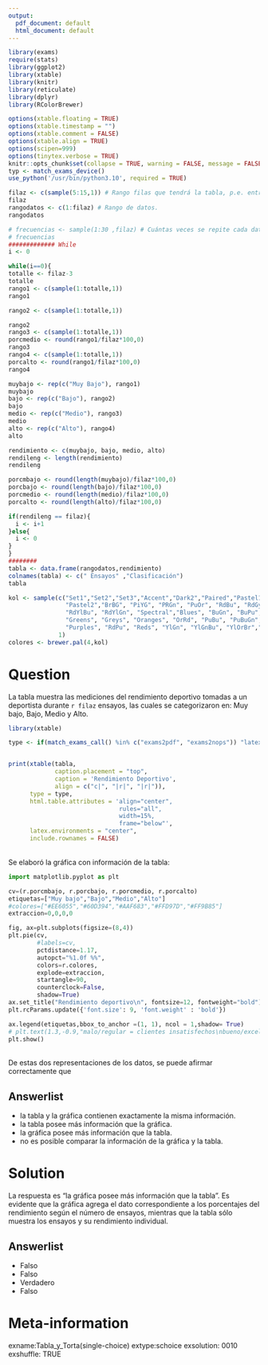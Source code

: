 ```yaml
---
output:
  pdf_document: default
  html_document: default
---
```

```r
library(exams)
require(stats)
library(ggplot2)
library(xtable)
library(knitr)
library(reticulate)
library(dplyr)
library(RColorBrewer)

options(xtable.floating = TRUE)
options(xtable.timestamp = "")
options(xtable.comment = FALSE)
options(xtable.align = TRUE)
options(scipen=999)
options(tinytex.verbose = TRUE)
knitr::opts_chunk$set(collapse = TRUE, warning = FALSE, message = FALSE)
typ <- match_exams_device()
use_python('/usr/bin/python3.10', required = TRUE)

filaz <- c(sample(5:15,1)) # Rango filas que tendrá la tabla, p.e. entre 5 y 15 filas
filaz
rangodatos <- c(1:filaz) # Rango de datos.
rangodatos

# frecuencias <- sample(1:30 ,filaz) # Cuántas veces se repite cada dato
# frecuencias
############# While
i <- 0

while(i==0){
totalle <- filaz-3
totalle
rango1 <- c(sample(1:totalle,1))
rango1

rango2 <- c(sample(1:totalle,1))

rango2
rango3 <- c(sample(1:totalle,1))
porcmedio <- round(rango1/filaz*100,0)
rango3
rango4 <- c(sample(1:totalle,1))
porcalto <- round(rango1/filaz*100,0)
rango4

muybajo <- rep(c("Muy Bajo"), rango1)
muybajo
bajo <- rep(c("Bajo"), rango2)
bajo
medio <- rep(c("Medio"), rango3)
medio
alto <- rep(c("Alto"), rango4)
alto

rendimiento <- c(muybajo, bajo, medio, alto)
rendileng <- length(rendimiento)
rendileng

porcmbajo <- round(length(muybajo)/filaz*100,0)
porcbajo <- round(length(bajo)/filaz*100,0)
porcmedio <- round(length(medio)/filaz*100,0)
porcalto <- round(length(alto)/filaz*100,0)

if(rendileng == filaz){
  i <- i+1
}else{
  i <- 0
}
}
########
tabla <- data.frame(rangodatos,rendimiento)
colnames(tabla) <- c(" Ensayos" ,"Clasificación")
tabla
```

```r
kol <- sample(c("Set1","Set2","Set3","Accent","Dark2","Paired","Pastel1",
                "Pastel2","BrBG", "PiYG", "PRGn", "PuOr", "RdBu", "RdGy",
                "RdYlBu", "RdYlGn", "Spectral","Blues", "BuGn", "BuPu", "GnBu",
                "Greens", "Greys", "Oranges", "OrRd", "PuBu", "PuBuGn", "PuRd",
                "Purples", "RdPu", "Reds", "YlGn", "YlGnBu", "YlOrBr","YlOrRd"),
              1)
colores <- brewer.pal(4,kol)
```


Question
========

La tabla muestra las mediciones del rendimiento deportivo tomadas a un deportista durante `r filaz` ensayos, las cuales se categorizaron en: Muy bajo, Bajo, Medio y Alto. 

```r
library(xtable)

type <- if(match_exams_call() %in% c("exams2pdf", "exams2nops")) "latex" else "html"


print(xtable(tabla, 
             caption.placement = "top",
             caption = 'Rendimiento Deportivo', 
             align = c("c|", "|r|", "|r|")), 
      type = type, 
      html.table.attributes = 'align="center", 
                               rules="all",
                               width=15%, 
                               frame="below"',
      latex.environments = "center",  
      include.rownames = FALSE)
```
\
Se elaboró la gráfica con información de la tabla:
\

```python
import matplotlib.pyplot as plt

cv=(r.porcmbajo, r.porcbajo, r.porcmedio, r.porcalto)
etiquetas=["Muy bajo","Bajo","Medio","Alto"]
#colores=["#EE6055","#60D394","#AAF683","#FFD97D","#FF9B85"]
extraccion=0,0,0,0

fig, ax=plt.subplots(figsize=(8,4))
plt.pie(cv,
        #labels=cv,
        pctdistance=1.17,
        autopct="%1.0f %%",
        colors=r.colores,
        explode=extraccion,
        startangle=90,
        counterclock=False,
        shadow=True)
ax.set_title("Rendimiento deportivo\n", fontsize=12, fontweight="bold")
plt.rcParams.update({'font.size': 9, 'font.weight' : 'bold'}) 

ax.legend(etiquetas,bbox_to_anchor =(1, 1), ncol = 1,shadow= True)
# plt.text(1.3,-0.9,"malo/regular = clientes insatisfechos\nbueno/excelente = clientes satisfechos")
plt.show()
```

\
De estas dos representaciones de los datos, se puede afirmar correctamente que

Answerlist
----------

*  la tabla y la gráfica contienen exactamente la misma información.
*  la tabla posee más información que la gráfica.
*  la gráfica posee más información que la tabla.
*  no es posible comparar la información de la gráfica y la tabla.

Solution
========

La respuesta es "la gráfica posee más información que la tabla". Es evidente que la gráfica agrega el dato correspondiente a los porcentajes del rendimiento según el número de ensayos, mientras que la tabla sólo muestra los ensayos y su rendimiento individual.

Answerlist
----------
* Falso
* Falso
* Verdadero
* Falso

Meta-information
================
exname:Tabla_y_Torta(single-choice)
extype:schoice
exsolution: 0010
exshuffle: TRUE